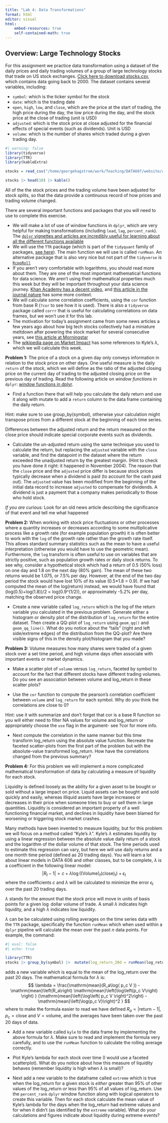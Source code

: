```yaml
---
title: "Lab 4: Data Transformations"
format: html
editor: visual
html:
    embed-resources: true
    self-contained-math: true
---
```


```{=html}
<script type="text/x-mathjax-config">
MathJax.Hub.Config({
  tex2jax: {
    inlineMath: [['$','$'], ['\\(','\\)']],
    displayMath: [['$$','$$'], ['\[','\]']],
    processEscapes: true,
    processEnvironments: true,
    skipTags: ['script', 'noscript', 'style', 'textarea', 'pre'],
    TeX: { equationNumbers: { autoNumber: "AMS" },
         extensions: ["AMSmath.js", "AMSsymbols.js"] }
  }
});
</script>
```
```{=html}
<script type="text/javascript" async src="https://cdnjs.cloudflare.com/ajax/libs/mathjax/2.7.1/MathJax.js?config=TeX-MML-AM_CHTML">
</script>
```
## Overview: Large Technology Stocks

For this assignment we practice data transformation using a dataset of the daily prices and daily trading volumes of a group of large technology stocks that trade on US stock exchanges. [Click here to download stocks.csv](https://github.com/georgehagstrom/DATA607/tree/main/website/assignments/labs/labData/stocks.csv), which contains data going back to 2000. The dataset contains several variables, including:

-   `symbol`: which is the ticker symbol for the stock
-   `date`: which is the trading date
-   `open`, `high`, `low`, and `close`, which are the price at the start of trading, the high price during the day, the low price during the day, and the stock price at the close of trading (unit is USD)
-   `adjusted`: which is the stock price at close adjusted for the financial effects of special events (such as dividends). Unit is USD
-   `volume`: which is the number of shares which traded during a given trading day.

```r
#| warning: false
library(tidyverse)
library(TTR)
library(kableExtra)

stocks = read_csv("/home/georgehagstrom/work/Teaching/DATA607/website/assignments/labs/labData/stocks.csv")

stocks |> head(10) |> kable()
```

All of the the stock prices and the trading volume have been adjusted for stock splits, so that the data provide a continuous record of how prices and trading volume changed.

There are several important functions and packages that you will need to use to complete this exercise.

-   We will make a lot of use of window functions in `dplyr`, which are very helpful for making transformations (including `lead`, `lag`, `percent_rank`). The [`dplyr` vignettes and articles are incredibly useful for learning about all the different functions available](https://dplyr.tidyverse.org/articles/window-functions.html)
-   We will use the `TTR` package (which is part of the `tidyquant` family of packages, [see here](https://cran.r-project.org/web/packages/tidyquant/vignettes/TQ02-quant-integrations-in-tidyquant.html)). The main function we will use is called `runMean`. An alternative package that is also very nice but not part of the `tidyverse` is [`RcppRoll`](https://CRAN.R-project.org/package=RcppRoll)
-   If you aren't very comfortable with logarithms, you should read more about them. They are one of the most important mathematical functions for data science. We aren't using their mathematical properties much this week but they will be important throughout your data science journey. [Khan Academy has a decent video](https://www.khanacademy.org/math/algebra2/x2ec2f6f830c9fb89:logs/x2ec2f6f830c9fb89:log-intro/v/logarithms), and [this article in the journal nature](https://www.nature.com/articles/news.2008.866) has some more context.
-   We will calculate some correlation coefficients, using the `cor` function from base R (`?cor` to see how it is used). There is also a `tidyverse` package called `corrr` that is useful for calculating correlations on data frames, but we won't use it for this lab.
-   The motivation for today's assignment came from some news articles a few years ago about how big tech stocks collectively had a miniature meltdown after powering the stock market for several consecutive years, see [this article at Morningstar](https://www.morningstar.com/markets/5-charts-big-tech-stocks-collapse)
-   The [wikipedia page on Market Impact](https://en.wikipedia.org/wiki/Market_impact) has some references to Kyle's $\lambda$, which we will calculate this week.

**Problem 1:** The price of a stock on a given day only conveys information in relation to the stock price on other days. One useful measure is the daily `return` of the stock, which we will define as the ratio of the adjusted closing price on the current day of trading to the adjusted closing price on the previous day of trading. Read the following article on *window functions* in `dplyr`: [window functions in dplyr](https://dplyr.tidyverse.org/articles/window-functions.html).

-   Find a function there that will help you calculate the daily return and use it along with mutate to add a `return` column to the data frame containing the daily return.

Hint: make sure to use group_by(symbol), otherwise your calculation might transpose prices from a different stock at the beginning of each time series.

Differences between the adjusted return and the return measured on the close price should indicate special corporate events such as dividends.

-   Calculate the un-adjusted return using the same technique you used to calculate the return, but replacing the `adjusted` variable with the `close` variable, and find the datapoint in the dataset where the return exceeded the unadjusted return by the greatest margin. (Hint to check you have done it right: it happened in November 2004). The reason that the `close` price and the `adjusted` price differ is because stock prices typically decrease when a dividend is paid (to account for the cash paid out). The `adjusted` value has been modified from the beginning of the initial data record to increase `adjusted` to compensate for dividends. A dividend is just a payment that a company makes periodically to those who hold stock.

*If you are curious:* Look for an old news article describing the significance of that event and tell me what happened

**Problem 2:** When working with stock price fluctuations or other processes where a quantity increases or decreases according to some multiplicative process like a growth rate (for example population growth) it is often better to work with the `log` of the growth rate rather than the growth rate itself. This allows standard summary statistics such as the mean to have a useful interpretation (otherwise you would have to use the geometric mean). Furthermore, the `log` transform is often useful to use on variables that are strictly positive, such as population growth rates or daily stock returns. To see why, consider a hypothetical stock which had a return of 0.5 (50% loss) on one day and 1.8 on the next day (80% gain). The mean of these two returns would be 1.075, or 7.5% per day. However, at the end of the two day period the stock would have lost 10% of its value (0.5\*1.8 = 0.9). If we had computed the mean of the log(return) instead, we would have found that (log(0.5)+log(1.8))/2 = log(0.9\^(1/2)), or approximately -5.2% per day, matching the observed price change.

-   Create a new variable called `log_return` which is the log of the return variable you calculated in the previous problem. Generate either a histogram or density plot of the distribution of `log_return` for the entire dataset. Then create a QQ-plot of `log_return` using `geom_qq()` and `geom_qq_line()`. What do you notice about the "tails" (right and left side/extreme edges) of the distribution from the QQ-plot? Are there visible signs of this in the density plot/histogram that you made?

**Problem 3:** Volume measures how many shares were traded of a given stock over a set time period, and high volume days often associate with important events or market dynamics.

-   Make a scatter plot of `volume` versus `log_return`, faceted by symbol to account for the fact that different stocks have different trading volumes. Do you see an association between volume and log_return in these scatter plots?

-   Use the `cor` function to compute the pearson's correlation coefficient between `volume` and `log_return` for each symbol. Why do you think the correlations are close to 0?

Hint: use it with summarize and don't forget that cor is a base R function so you will either need to filter NA values for volume and log_return or appropriately choose the `use` flag in the argument- see ?cor for more info.

-   Next compute the correlation in the same manner but this time transform log_return using the absolute value function. Recreate the faceted scatter-plots from the first part of the problem but with the absolute-value transformed log_return. How have the correlations changed from the previous summary?

**Problem 4:** For this problem we will implement a more complicated mathematical transformation of data by calculating a measure of liquidity for each stock.

Liquidity is defined loosely as the ability for a given asset to be bought or sold without a large impact on price. Liquid assets can be bought and sold quickly and easily, whereas illiquid assets have large increases or decreases in their price when someone tries to buy or sell them in large quantities. Liquidity is considered an important property of a well functioning financial market, and declines in liquidity have been blamed for worsening or triggering stock market crashes.

Many methods have been invented to measure liquidity, but for this problem we will focus on a method called "Kyle's $\lambda$". Kyle's $\lambda$ estimates liquidity by using a linear regression between the absolute value daily return of a stock and the logarithm of the dollar volume of that stock. The time periods used to estimate this regression can vary, but here we will use daily returns and a one month time period (defined as 20 trading days). You will learn a lot about linear models in DATA 606 and other classes, but to be complete, $\lambda$ is a coefficient in the following linear model: $$
|R_t-1| = c + \lambda \log((\mathrm{Volume})_t (\mathrm{close})_t) + \epsilon_t
$$ where the coefficients $c$ and $\lambda$ will be calculated to minimize the error $\epsilon_t$ over the past 20 trading days.

$\lambda$ stands for the amount that the stock price will move in units of basis points for a given $\log$ dollar volume of trade. A small $\lambda$ indicates high liquidity, and a high $\lambda$ indicates low liquidity.

$\lambda$ can be be calculated using rolling averages on the time series data with the `TTR` package, specifically the function `runMean` which when used within a `dplyr` pipeline will calculate the mean over the past $n$ data points. For example, the command:

```r
#| eval: false
#| echo: true

library(TTR)
stocks |> group_by(symbol) |>  mutate(log_return_20d = runMean(log_return,n=20))

```

adds a new variable which is equal to the mean of the log_return over the past 20 days. The mathematical formula for $\lambda$ is: $$
\lambda = \frac{\mathrm{mean}(R_a\log( p_c V ))
- \mathrm{mean}\left(R_a\right) \mathrm{mean}\left(\log\left(p_c V\right) \right) }
{\mathrm{mean}\left(\log\left( p_c V \right)^2\right)
-\mathrm{mean}\left(\log(p_c V)\right)^2 }
$$ where to make the formula easier to read we have defined $R_a = |\mathrm{return} -1|$, $p_c = \mathrm{close}$ and $V = \mathrm{volume}$, and the averages have been taken over the past 20 days of data.

-   Add a new variable called `kyle` to the data frame by implementing the above formula for $\lambda$. Make sure to read and implement the formula very carefully, and to use the `runMean` function to calculate the rolling average correctly.

-   Plot Kyle's lambda for each stock over time (I would use a faceted scatterplot). What do you notice about how this measure of liquidity behaves (remember liquidity is high when $\lambda$ is small)?

-   Next add a new variable to the dataframe called `extreme` which is true when the log_return for a given stock is *either* greater than 95% of other values of the log_return *or* less than 95% of all values of log_return. Use the `percent_rank` `dplyr` window function along with logical operators to create this variable. Then for each stock calculate the mean value of Kyle's lambda for the days when the log_return had extreme values and for when it didn't (as identified by the `extreme` variable). What do your calculations and figures indicate about liquidity during extreme events?
